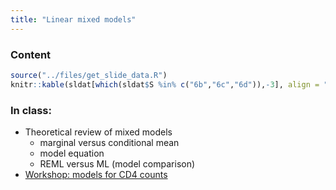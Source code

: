 ```yaml
---
title: "Linear mixed models"
---
```



### Content

 
```r
source("../files/get_slide_data.R")
knitr::kable(sldat[which(sldat$S %in% c("6b","6c","6d")),-3], align = "llccccc", row.names = FALSE)
```

### In class:

- Theoretical review of mixed models
  - marginal versus conditional mean
  - model equation
  - REML versus ML (model comparison)
- [Workshop: models for CD4 counts](https://raw.githubusercontent.com/lbelzile/statmod/main/files/workshop/MATH60604A-workshop_cd4counts.pdf)

